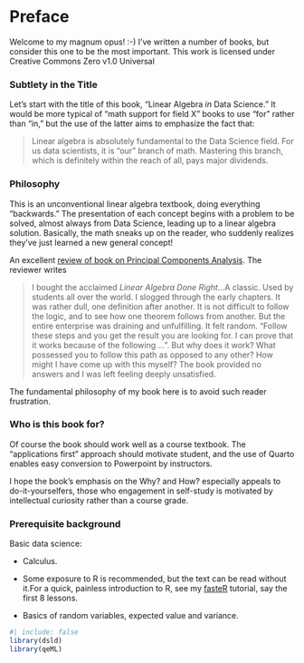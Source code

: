 
# Preface {.unnumbered}

Welcome to my magnum opus! :-) I've written a number of books, but
consider this one to be the most important.  [This work is licensed
under Creative Commons Zero v1.0 Universal]{.column-margin}

### Subtlety in the Title

Let's start with the title of this book, "Linear Algebra *in* 
Data Science." It would be more typical of "math support for field X"
books to use "for" rather than "in," but the use of the latter aims to
emphasize the fact that:

<blockquote>

Linear algebra is absolutely fundamental to the Data Science field. For
us data scientists, it is "our" branch of math. Mastering this branch,
which is definitely within the reach of all, pays major dividends.

</blockquote>

### Philosophy

This is an unconventional linear algebra textbook, doing everything
"backwards." The presentation of each concept begins with a problem to
be solved, almost always from Data Science, leading up to a linear
algebra solution.  Basically, the math sneaks up on the reader, who
suddenly realizes they've just learned a new general concept!

An excellent [review of book on Principal Components
Analysis](https://loreley.one/2024-09-pca/). The reviewer writes

<blockquote>

I bought the acclaimed *Linear Algebra Done Right*...A
classic. Used by students all over the world. I slogged through the
early chapters. It was rather dull, one definition after another. It is
not difficult to follow the logic, and to see how one theorem follows
from another. But the entire enterprise was draining and unfulfilling.
It felt random. “Follow these steps and you get the result you are
looking for. I can prove that it works because of the following …”. But
why does it work? What possessed you to follow this path as opposed to
any other? How might I have come up with this myself? The book provided
no answers and I was left feeling deeply unsatisfied.

</blockquote>

The fundamental philosophy of my book here is to avoid such reader
frustration.

### Who is this book for?

Of course the book should work well as a course textbook. The
"applications first" approach should motivate student, and the use of
Quarto enables easy conversion to Powerpoint by instructors.

I hope the book's emphasis on the Why? and How?  especially appeals to
do-it-yourselfers, those who engagement in self-study is motivated by
intellectual curiosity rather than a course grade.

### Prerequisite background

Basic data science:

* Calculus.  

* Some exposure to R is recommended, but the text can be read
without it.[For a quick, painless introduction to R, see my
[fasteR](https://github.com/matloff/fasteR) tutorial, say the first 8
lessons.]{.column-margin}

* Basics of random variables, expected value and variance.

```r
#| include: false
library(dsld)
library(qeML)
```

